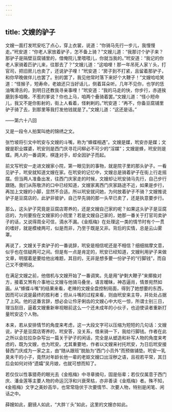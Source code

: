 ```yaml
---
---
---
```

title: 文嫂的驴子
---




文嫂一面打发玳安吃了点心，穿上衣裳，说道：“你骑马先行一步儿，我慢慢走。”玳安道：“你老人家放着驴子，怎不备上骑？”文嫂儿道：“我那讨个驴子来？那驴子是隔壁豆腐铺里的，借俺院儿里喂喂儿，你就当我的。”玳安道：“我记的你老人家骑着匹驴儿来，往那去了？”文嫂儿道：“这咱哩！那一年吊死人家丫头，打官司，把旧房儿也卖了，还说驴子哩！”玳安道：“房子到不打紧，且留着那驴子，和你早晚做伴儿也罢了。别的罢了，我见他常时落下来好个大鞭子！”文嫂哈哈笑道：“怪猴子，短寿命，老娘还只当好话儿，侧着耳朵听。几年不见你，也学的恁油嘴滑舌的，到明日还教我寻亲事哩！”玳安道：“我的马走的快，你步行，赤道挨磨到多咱晚，不惹的爹说？你也上马，咱两个叠骑着罢。”文嫂儿道：“怪小短命儿，我又不是你影射的，街上人看着，怪剌剌的。”玳安道：“再不，你备豆腐铺里驴子骑了去，到那里等我打发他钱就是了。”文嫂儿道：“这还是话。”

——第六十八回

又是一段令人拍案叫绝的锦绣之文。

张竹坡将引文中玳安与文嫂的斗嘴，称为“蜂蝶相遇”。文嫂是媒，玳安亦是媒；文嫂是职业媒婆，玳安则是西门庆寻花问柳必不可少的“淫媒”；文嫂是蜂，玳安则是蝶。两人的一番调笑，棋逢对手，却全因驴子而起。

前文写玳安一走进文嫂家小院，第一眼见到的事物，就是院子里的那头驴子。一看见驴子，玳安就知道文嫂在家。在玳安的记忆中，文嫂总是骑着驴子在街上行走摇摆。但当两人准备出发，往西门庆家走的时候，文嫂却让玳安骑马先行，自己步行跟随。我们从陈敬济的口中已经知道，文嫂家离西门庆家路途不近，如果是步行，再加上文嫂的小脚，显然不合适。所以玳安就问她，为何放着驴子不骑？文嫂推说驴子是豆腐店的，此驴非彼驴，自己早先骑的那一头早已卖了，还是执意要步行。

那么，这头驴子究竟是豆腐店寄养的，还是文嫂自己家的呢？如果这头驴子是豆腐店的，为何要拴在文嫂家的小院里？若是文嫂自己家的，她那一番关于打官司卖驴子的话，又说得周全可信，滴水不漏。《金瓶梅》在处理这一类的情节时有个一贯的嗜好，就是模棱两可，似是而非，乃至于既是又非。背后的实情，总是云山雾罩。

再说了，文嫂关于卖驴子的一番说辞，玳安是相信呢还是不相信？细细揣摩文意，似乎也在信疑两可之间。但是有一点是肯定的，玳安已经知道，文嫂利用驴子来做文章，明摆着是要给他出难题，其目的，无非是想多要一份驴子的“行脚钱”，而自己又不便明说。

在满足文嫂之前，他借机与文嫂开始了一番调笑。先是用“驴剩大鞭子”来揶揄对方，接着又煞有介事地让文嫂与他骑马叠坐，语言暧昧，神态逼肖，情景宛然如画。从“蜂蝶斗嘴”的结果来看，老辣的文嫂全盘控制局面，得到了她想要的东西，因而可以说是最终的胜利者；但从斗嘴的过程来看，则由玳安来主导，并处处占据了上风。他的这番言辞，想必会让伶牙俐齿的文嫂心中大吃一惊，所谓士别三日，理当刮目，逼着文嫂重新审视眼前这么一个还未成年的小伙子，也迫使读者重新打量玳安这个人物。

本来，若从安排情节的角度来考虑，这一大段文字可以压缩为短短的几句话：文嫂说，驴子是豆腐店寄养的，玳安答，没关系，借来骑一下，我给行脚钱。作者在此之所以会拉拉杂杂写出一篇关于驴子的闲话，完全是从塑造和补写人物的角度来考虑的，既为文嫂，也为玳安。尤其重要地，作者以文嫂来衬托玳安，为日后玳安接替西门庆成为一家之主，由“随从跟班”脱胎为“西门小员外”而预做铺垫。玳安一乳臭未干的小子，竟然对年龄长他一辈的老妪文嫂口出淫秽之语，且视若平常，其日后会如何对待“遗孀”吴月娘，也就可想而知了。

若仅仅以性事猎奇的眼光去《金瓶梅》中寻章摘句，固是俗辈；若仅仅属意于西门庆、潘金莲等主要人物的命运沉浮和兴衰荣枯，亦非善读《金瓶梅》者。殊不知，《金瓶梅》文字之美妙高华，也常常隐伏于次要情节、次要人物，特别是闲笔、闲话之中。

薛嫂如此，磨镜人如此，“大胖丫头”如此，这里的文嫂亦如此。